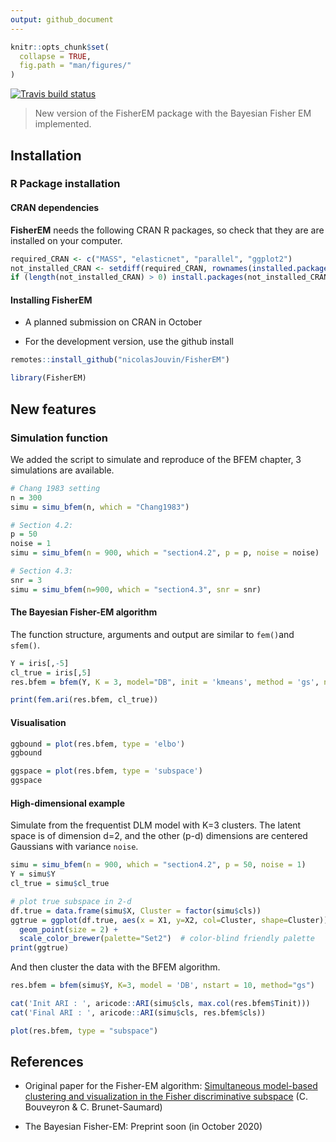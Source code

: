 ```yaml
---
output: github_document
---
```


```r
knitr::opts_chunk$set(
  collapse = TRUE,
  fig.path = "man/figures/"
)
```

<!-- badges: start -->
[![Travis build status](https://travis-ci.com/nicolasJouvin/FisherEM.svg?branch=master)](https://travis-ci.com/nicolasJouvin/FisherEM)
<!-- badges: end -->

> New version of the FisherEM package with the Bayesian Fisher EM implemented. 

<!-- Not math in github md files -->
<!-- ## The Bayesian Discriminative Latent Mixture model -->

<!-- \begin{align*} -->
<!--  \mu_k & \sim \mathcal{N}_d(0_d, \lambda I_d), \\ -->
<!--  x_i & \sim \sum_k \pi_k  \mathcal{N}_d(\mu_k, \Sigma_k), \\ -->
<!--  y_i \mid x_i, \epsilon_i & \sim \mathcal{N}_p(U x_i, U \Sigma_k U^\top). -->
<!-- \end{align*} -->

## Installation

### R Package installation

#### CRAN dependencies

**FisherEM** needs the following CRAN R packages, so check that they are are installed on your computer.

```r
required_CRAN <- c("MASS", "elasticnet", "parallel", "ggplot2")
not_installed_CRAN <- setdiff(required_CRAN, rownames(installed.packages()))
if (length(not_installed_CRAN) > 0) install.packages(not_installed_CRAN)
```


#### Installing FisherEM

- A planned submission on CRAN in October

<!-- # ```{r package CRAN, eval = FALSE} -->
<!-- # install.packages("FisherEM") -->
<!-- # ``` -->

- For the development version, use the github install

```r
remotes::install_github("nicolasJouvin/FisherEM")
```

```r
library(FisherEM)
```

<!-- - For a specific tagged release, use -->

<!-- ```{r package tag, eval = FALSE} -->
<!-- remotes::install_github("nicolasJouvin/FisherEM@tag_number") -->
<!-- ``` -->

## New features 

### Simulation function

We added the script to simulate and reproduce of the BFEM chapter, 3 simulations are available.
```r
# Chang 1983 setting
n = 300
simu = simu_bfem(n, which = "Chang1983")

# Section 4.2: 
p = 50
noise = 1
simu = simu_bfem(n = 900, which = "section4.2", p = p, noise = noise)

# Section 4.3: 
snr = 3
simu = simu_bfem(n=900, which = "section4.3", snr = snr)
```


#### The Bayesian Fisher-EM algorithm

The function structure, arguments and output are similar to `fem()`and `sfem()`.

```r
Y = iris[,-5]
cl_true = iris[,5]
res.bfem = bfem(Y, K = 3, model="DB", init = 'kmeans', method = 'gs', nstart = 10)

print(fem.ari(res.bfem, cl_true))
```

#### Visualisation

```r
ggbound = plot(res.bfem, type = 'elbo')
ggbound
```
```r
ggspace = plot(res.bfem, type = 'subspace')
ggspace
```

#### High-dimensional example

Simulate from the frequentist DLM model with K=3 clusters. The latent space is of dimension d=2, and the other (p-d) dimensions are centered Gaussians with variance `noise`. 
<!-- \begin{align*} -->
<!-- 	\mu_k = 3 \; (0, k)^\top  & &  \Sigma_{k} = \begin{pmatrix} -->
<!-- 	1.5 & 0.75 \\ -->
<!-- 	0.75 & 0.45 -->
<!-- 	\end{pmatrix} & & \pi = (0.4, 0.3, 0.3)^\top. -->
<!-- \end{align*} -->


```r
simu = simu_bfem(n = 900, which = "section4.2", p = 50, noise = 1)
Y = simu$Y
cl_true = simu$cl_true

# plot true subspace in 2-d
df.true = data.frame(simu$X, Cluster = factor(simu$cls))
ggtrue = ggplot(df.true, aes(x = X1, y=X2, col=Cluster, shape=Cluster)) +
  geom_point(size = 2) +
  scale_color_brewer(palette="Set2")  # color-blind friendly palette
print(ggtrue)
```
And then cluster the data with the BFEM algorithm.
```r
res.bfem = bfem(simu$Y, K=3, model = 'DB', nstart = 10, method="gs")

cat('Init ARI : ', aricode::ARI(simu$cls, max.col(res.bfem$Tinit)))
cat('Final ARI : ', aricode::ARI(simu$cls, res.bfem$cls))

plot(res.bfem, type = "subspace")
```


## References

- Original paper for the Fisher-EM algorithm: [Simultaneous model-based clustering and visualization in the Fisher discriminative subspace](https://hal-paris1.archives-ouvertes.fr/hal-00492406v4/document) (C. Bouveyron & C. Brunet-Saumard)

- The Bayesian Fisher-EM: Preprint soon (in October 2020)
